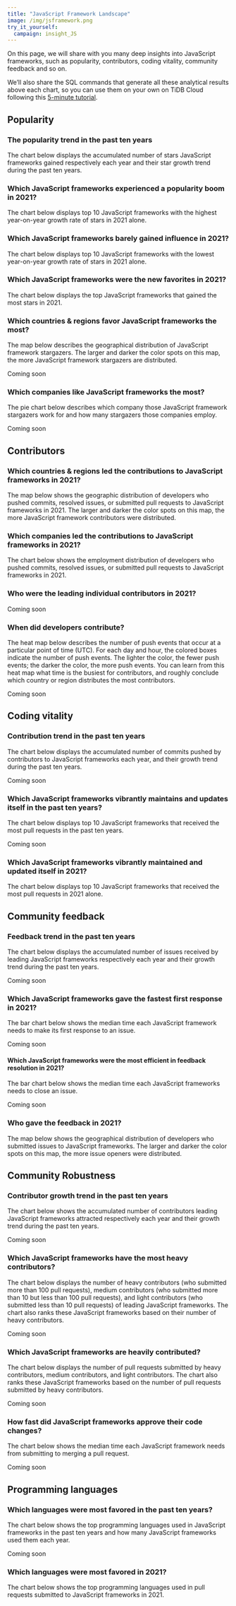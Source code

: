 ```yaml
---
title: "JavaScript Framework Landscape"
image: /img/jsframework.png
try_it_yourself:
  campaign: insight_JS
---
```




On this page, we will share with you many deep insights into JavaScript frameworks, such as popularity, contributors, coding vitality, community feedback and so on. 

We’ll also share the SQL commands that generate all these analytical results above each chart, so you can use them on your own on TiDB Cloud following this [5-minute tutorial](/blog/try-it-yourself/). 


## Popularity

### The popularity trend in the past ten years

The chart below displays the accumulated number of stars JavaScript frameworks gained respectively each year and their star growth trend during the past ten years.

<CommonChart
  chart='dynamic-stars'
  category='archive-2021-top10-star-racing'
  formatSql={false}
  repo='js_framework_repos'
/>


### Which JavaScript frameworks experienced a popularity boom in 2021?

The chart below displays top 10 JavaScript frameworks with the highest year-on-year growth rate of stars in 2021 alone.

<CommonChart
  chart='yoychart'
  category='archive-2021-top20-by-stars-yoy'
  formatSql={false}
  repo='js_framework_repos'
/>

### Which JavaScript frameworks barely gained influence in 2021?

The chart below displays top 10 JavaScript frameworks with the lowest year-on-year growth rate of stars in 2021 alone. 

<CommonChart
  chart='yoychart'
  category='archive-2021-bottom10-by-yoy'
  formatSql={false}
  repo='js_framework_repos'
/>


### Which JavaScript frameworks were the new favorites in 2021?

The chart below displays the top JavaScript frameworks that gained the most stars in 2021. 

<CommonChart
  chart='barchart'
  category='archive-2021-top10-by-stars'
  n={10}
  formatSql={false}
  categoryIndex='repo_name'
  valueIndex='stars'
  seriesName='Stars'
  repo='js_framework_repos'
/>

### Which countries & regions favor JavaScript frameworks the most? 

The map below describes the geographical distribution of JavaScript framework stargazers. The larger and darker the color spots on this map, the more JavaScript framework stargazers are distributed.

Coming soon

### Which companies like JavaScript frameworks the most?

The pie chart below describes which company those JavaScript framework stargazers work for and how many stargazers those companies employ.

Coming soon

## Contributors 

### Which countries & regions led the contributions to JavaScript frameworks in 2021? 

The map below shows the geographic distribution of developers who pushed commits, resolved issues, or submitted pull requests to JavaScript frameworks in 2021. The larger and darker the color spots on this map, the more JavaScript framework contributors were distributed. 

<CommonChart
  chart='worldmapchart'
  category='archive-2021-top10-by-regions'
  formatSql={false}
  categoryIndex='country_code'
  valueIndex='users_count'
  seriesName='Contributors'
  repo='js_framework_repos'
/>

### Which companies led the contributions to JavaScript frameworks in 2021?

The chart below shows the employment distribution of developers who pushed commits, resolved issues, or submitted pull requests to JavaScript frameworks in 2021.

<CommonChart
  chart='barchart'
  category='archive-2021-top20-by-companies'
  formatSql={false}
  categoryIndex='company'
  valueIndex='users_count'
  seriesName='Contributors'
  categoryType={false}
  repo='js_framework_repos'
/>

### Who were the leading individual contributors in 2021?

<CommonChart
  chart='barchart'
  category='archive-2021-top20-by-developers'
  formatSql={false}
  categoryIndex='actor_login'
  valueIndex='pr_count'
  categoryType='owner'
  seriesName='PRs'
  repo='js_framework_repos'
/>


Coming soon

### When did developers contribute?

The heat map below describes the number of push events that occur at a particular point of time (UTC). For each day and hour, the colored boxes indicate the number of push events. The lighter the color, the fewer push events; the darker the color, the more push events. You can learn from this heat map what time is the busiest for contributors, and roughly conclude which country or region distributes the most contributors.

Coming soon

## Coding vitality 

### Contribution trend in the past ten years

The chart below displays the accumulated number of commits pushed by contributors to JavaScript frameworks each year, and their growth trend during the past ten years.

Coming soon

### Which JavaScript frameworks vibrantly maintains and updates itself in the past ten years?

The chart below displays top 10 JavaScript frameworks that received the most pull requests in the past ten years. 


Coming soon

### Which JavaScript frameworks vibrantly maintained and updated itself in 2021?

The chart below displays top 10 JavaScript frameworks that received the most pull requests in 2021 alone.

<CommonChart
  chart='barchart'
  category='archive-2021-top10-by-prs'
  n={20}
  formatSql={false}
  categoryIndex='repo_name'
  valueIndex='num'
  seriesName='PRs'
  repo='js_framework_repos'
/>

## Community feedback 

### Feedback trend in the past ten years

The chart below displays the accumulated number of issues received by leading JavaScript frameworks respectively each year and their growth trend during the past ten years. 

Coming soon


### Which JavaScript frameworks gave the fastest first response in 2021?

The bar chart below shows the median time each JavaScript framework needs to make its first response to an issue.

Coming soon

#### Which JavaScript frameworks were the most efficient in feedback resolution in 2021?

The bar chart below shows the median time each JavaScript frameworks needs to close an issue.


Coming soon


### Who gave the feedback in 2021?

The map below shows the geographical distribution of developers who submitted issues to JavaScript frameworks. The larger and darker the color spots on this map, the more issue openers were distributed. 


## Community Robustness

### Contributor growth trend in the past ten years

The chart below shows the accumulated number of contributors leading JavaScript frameworks attracted respectively each year and their growth trend during the past ten years. 

Coming soon

### Which JavaScript frameworks have the most heavy contributors? 

The chart below displays the number of heavy contributors (who submitted more than 100 pull requests), medium contributors (who submitted more than 10 but less than 100 pull requests), and light contributors (who submitted less than 10 pull requests) of leading JavaScript frameworks. The chart also ranks these JavaScript frameworks based on their number of heavy contributors. 

Coming soon


### Which JavaScript frameworks are heavily contributed?

The chart below displays the number of pull requests submitted by heavy contributors, medium contributors, and light contributors. The chart also ranks these JavaScript frameworks based on the number of pull requests submitted by heavy contributors. 

Coming soon


### How fast did JavaScript frameworks approve their code changes?

The chart below shows the median time each JavaScript framework needs from submitting to merging a pull request.

Coming soon


## Programming languages

### Which languages were most favored in the past ten years?

The chart below shows the top programming languages used in JavaScript frameworks in the past ten years and how many JavaScript frameworks used them each year.

Coming soon

### Which languages were most favored in 2021?

The chart below shows the top programming languages used in pull requests submitted to JavaScript frameworks in 2021. 

<CommonChart
  chart='barchart'
  category='archive-2021-top5-by-languages'
  formatSql={false}
  categoryIndex='language'
  valueIndex='COUNT(*)'
  categoryType='lang'
  seriesName='PRs'
  repo='js_framework_repos'
/>
